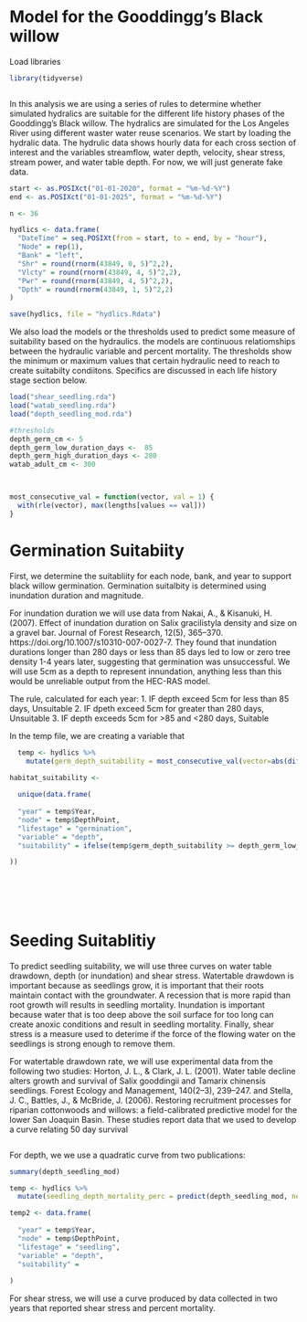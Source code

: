 Model for the Gooddingg's Black willow
======================================


Load libraries

```r

library(tidyverse)



```


In this analysis we are using  a series of rules to determine whether simulated hydralics are suitable for the different life history phases of the Gooddingg's Black willow.  The hydralics are simulated for the Los Angeles River using different waster water reuse scenarios. We start by loading the hydralic data.  The hydrulic data shows hourly data for each cross section of interest and the variables streamflow, water depth, velocity, shear stress, stream power, and water table depth. For now, we will just generate fake data.

```r

start <- as.POSIXct("01-01-2020", format = "%m-%d-%Y")
end <- as.POSIXct("01-01-2025", format = "%m-%d-%Y")

n <- 36

hydlics <- data.frame(
  "DateTime" = seq.POSIXt(from = start, to = end, by = "hour"),
  "Node" = rep(1),
  "Bank" = "left",
  "Shr" = round(rnorm(43849, 0, 5)^2,2),
  "Vlcty" = round(rnorm(43849, 4, 5)^2,2), 
  "Pwr" = round(rnorm(43849, 4, 5)^2,2),
  "Dpth" = round(rnorm(43849, 1, 5)^2,2)
)

save(hydlics, file = "hydlics.Rdata")

```

We also load the models or the thresholds used to predict some measure of suitability based on the hydraulics. the models are continuous relatiomships between the hydraulic variable and percent mortality.  The thresholds show the minimum or maximum values that certain hydraulic need to reach to create suitabilty condiitons. Specifics are discussed in each life history stage section below.


```r

load("shear_seedling.rda")
load("watab_seedling.rda")
load("depth_seedling_mod.rda")

#thresholds
depth_germ_cm <- 5
depth_germ_low_duration_days <-  85
depth_germ_high_duration_days <- 280
watab_adult_cm <- 300



most_consecutive_val = function(vector, val = 1) { 
  with(rle(vector), max(lengths[values == val]))
}


```

# Germination Suitabiity

First, we determine the suitabliity for each node, bank, and year to support black willow germination.  Germination suitalbity is determined using inundation duration and magnitude. 

For inundation duration we will use data from Nakai, A., & Kisanuki, H. (2007). Effect of inundation duration on Salix gracilistyla density and size on a gravel bar. Journal of Forest Research, 12(5), 365–370. https://doi.org/10.1007/s10310-007-0027-7. They found that inundation durations longer than 280 days or less than 85 days led to low or zero tree density 1-4 years later, suggesting that germination was unsuccessful. We will use 5cm as a depth to represent innundation, anything less than this would be unreliable output from the HEC-RAS model.

The rule, calculated for each year:
1. IF depth exceed 5cm for less than 85 days, Unsuitable
2. IF dpeth exceed 5cm for greater than 280 days, Unsuitable
3. IF depth exceeds 5cm for >85 and <280 days, Suitable

In the temp file, we are creating a variable that 


```r


  temp <- hydlics %>% 
    mutate(germ_depth_suitability = most_consecutive_val(vector=abs(diff(which(Depth >= depth_germ_cm))==1)))

habitat_suitability <- 
  
  unique(data.frame(
    
  "year" = temp$Year, 
  "node" = temp$DepthPoint,
  "lifestage" = "germination", 
  "variable" = "depth", 
  "suitability" = ifelse(temp$germ_depth_suitability >= depth_germ_low_duration_days*24 & temp$germ_depth_suitability <= depth_germ_high_duration_days*24, TRUE, FALSE)

))

         
  
  
  


```


# Seeding Suitablitiy

To predict seedling suitability, we will use three curves on water table drawdown, depth (or inundation) and shear stress. Watertable drawdown is important because as seedlings grow, it is important that their roots maintain contact with the groundwater. A recession that is more rapid than root growth will results in seedling mortality. Inundation is important because water that is too deep above the soil surface for too long can create anoxic conditions and result in seedling mortality. Finally, shear stress is a measure used to deterime if the force of the flowing water on the seedlings is strong enough to remove them.

For watertable drawdown rate, we will use experimental data from the following two studies: Horton, J. L., & Clark, J. L. (2001). Water table decline alters growth and survival of Salix gooddingii and Tamarix chinensis seedlings. Forest Ecology and Management, 140(2–3), 239–247. and 
Stella, J. C., Battles, J., & McBride, J. (2006). Restoring recruitment processes for riparian cottonwoods and willows: a field-calibrated predictive model for the lower San Joaquin Basin.  These studies report data that we used to develop a curve relating 50 day survival

```r





```

For depth, we we use a quadratic curve from two publications:

```r

summary(depth_seedling_mod)

temp <- hydlics %>% 
  mutate(seedling_depth_mortality_perc = predict(depth_seedling_mod, newdata = hydlics))

temp2 <- data.frame(
    
  "year" = temp$Year, 
  "node" = temp$DepthPoint,
  "lifestage" = "seedling", 
  "variable" = "depth", 
  "suitability" = 
    
)
```


For shear stress, we will use a curve produced by data collected in two years that reported shear stress and percent mortality.
